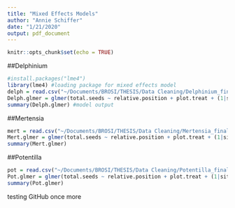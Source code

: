 ```yaml
---
title: "Mixed Effects Models"
author: "Annie Schiffer"
date: "1/21/2020"
output: pdf_document
---
```


```r
knitr::opts_chunk$set(echo = TRUE)
```

##Delphinium

```r
#install.packages("lme4")
library(lme4) #loading package for mixed effects model 
delph = read.csv("~/Documents/BROSI/THESIS/Data Cleaning/Delphinium_final2.csv") #loading Delphinium data
Delph.glmer = glmer(total.seeds ~ relative.position + plot.treat + (1|site), family = poisson,  data = delph, na.action = na.omit) # model
summary(Delph.glmer) #model output
```

##Mertensia

```r
mert = read.csv("~/Documents/BROSI/THESIS/Data Cleaning/Mertensia_final2.csv") #loading Mertensia data
Mert.glmer = glmer(total.seeds ~ relative.position + plot.treat + (1|site), family = poisson, data = mert, na.action = na.omit)
summary(Mert.glmer)
```

##Potentilla

```r
pot = read.csv("~/Documents/BROSI/THESIS/Data Cleaning/Potentilla_final2.csv") # loading Potentilla data
Pot.glmer = glmer(total.seeds ~ relative.position + plot.treat + (1|site), family = poisson, data = pot, na.action = na.omit)
summary(Pot.glmer)
```

testing GitHub once more